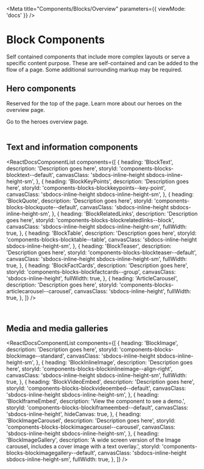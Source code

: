 
<Meta title="Components/Blocks/Overview" parameters={{ viewMode: 'docs' }} />

# Block Components

Self contained components that include more complex layouts or serve a specific content purpose. These are self-contained and can be added to the flow of a page. Some additional surrounding markup may be required.

## Hero components

Reserved for the top of the page. Learn more about our heroes on the overview page.

<div>
  <LinkTo
    className="text-sm sbdocs sbdocs-a font-medium"
    kind="components-blocks-heroes-overview--page"
  >
    Go to the heroes overview page.
  </LinkTo>
</div>

<br />

## Text and information components

<ReactDocsComponentList
  components={[
    {
      heading: 'BlockText',
      description: 'Description goes here',
      storyId: 'components-blocks-blocktext--default',
      canvasClass: 'sbdocs-inline-height sbdocs-inline-height-sm',
    },
    {
      heading: 'BlockKeyPoints',
      description: 'Description goes here',
      storyId: 'components-blocks-blockkeypoints--key-point',
      canvasClass: 'sbdocs-inline-height sbdocs-inline-height-sm',
    },
    {
      heading: 'BlockQuote',
      description: 'Description goes here',
      storyId: 'components-blocks-blockquote--default',
      canvasClass: 'sbdocs-inline-height sbdocs-inline-height-sm',
    },
    {
      heading: 'BlockRelatedLinks',
      description: 'Description goes here',
      storyId: 'components-blocks-blockrelatedlinks--block',
      canvasClass: 'sbdocs-inline-height sbdocs-inline-height-sm',
      fullWidth: true,
    },
    {
      heading: 'BlockTable',
      description: 'Description goes here',
      storyId: 'components-blocks-blocktable--table',
      canvasClass: 'sbdocs-inline-height sbdocs-inline-height-sm',
    },
    {
      heading: 'BlockTeaser',
      description: 'Description goes here',
      storyId: 'components-blocks-blockteaser--default',
      canvasClass: 'sbdocs-inline-height sbdocs-inline-height-sm',
      fullWidth: true,
    },
    {
      heading: 'BlockFactCards',
      description: 'Description goes here',
      storyId: 'components-blocks-blockfactcards--group',
      canvasClass: 'sbdocs-inline-height',
      fullWidth: true,
    },
    {
      heading: 'ArticleCarousel',
      description: 'Description goes here',
      storyId: 'components-blocks-articlecarousel--carousel',
      canvasClass: 'sbdocs-inline-height',
      fullWidth: true,
    },
  ]}
/>

<br />

## Media and media galleries

<ReactDocsComponentList
  components={[
    {
      heading: 'BlockImage',
      description: 'Description goes here',
      storyId: 'components-blocks-blockimage--standard',
      canvasClass: 'sbdocs-inline-height sbdocs-inline-height-sm',
    },
    {
      heading: 'BlockInlineImage',
      description: 'Description goes here',
      storyId: 'components-blocks-blockinlineimage--align-right',
      canvasClass: 'sbdocs-inline-height sbdocs-inline-height-sm',
      fullWidth: true,
    },
    {
      heading: 'BlockVideoEmbed',
      description: 'Description goes here',
      storyId: 'components-blocks-blockvideoembed--default',
      canvasClass: 'sbdocs-inline-height sbdocs-inline-height-sm',
    },
    {
      heading: 'BlockIframeEmbed',
      description: 'View the component to see a demo.',
      storyId: 'components-blocks-blockiframeembed--default',
      canvasClass: 'sbdocs-inline-height',
      hideCanvas: true,
    },
    {
      heading: 'BlockImageCarousel',
      description: 'Description goes here',
      storyId: 'components-blocks-blockimagecarousel--carousel',
      canvasClass: 'sbdocs-inline-height sbdocs-inline-height-sm',
    },
    {
      heading: 'BlockImageGallery',
      description:
        'A wide screen version of the Image carousel, includes a cover image with a text overlay.',
      storyId: 'components-blocks-blockimagegallery--default',
      canvasClass: 'sbdocs-inline-height sbdocs-inline-height-sm',
      fullWidth: true,
    },
  ]}
/>
